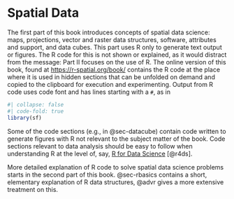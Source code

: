 # Spatial Data

The first part of this book introduces concepts of spatial data
science: maps, projections, vector and raster data structures,
software, attributes and support, and data cubes.  This part uses
R only to generate text output or figures. The R code for this
is not shown or explained, as it would distract from the message:
Part II focuses on the use of R. The online version of this book,
found at [https://r-spatial.org/book/](https://r-spatial.org/book)
contains the R code at the place where it is used in hidden sections
that can be unfolded on demand and copied to the clipboard for
execution and experimenting.  Output from R code uses code font
and has lines starting with a `#`, as in

```r
#| collapse: false
#| code-fold: true
library(sf)
```

::: {.content-visible when-format="html"}

Some of the code sections (e.g., in @sec-datacube) contain code
written to generate figures with R not relevant to the subject matter
of the book. Code sections relevant to data analysis should be easy
to follow when understanding R at the level of, say, [R for Data
Science](http://r4ds.had.co.nz/) [@r4ds].

:::

More detailed explanation of R code to solve spatial data science
problems starts in the second part of this book. @sec-rbasics
contains a short, elementary explanation of R data structures,
@advr gives a more extensive treatment on this.
